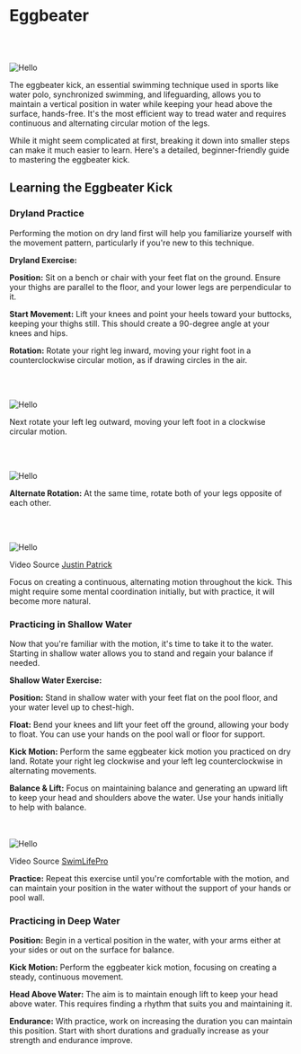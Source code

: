 
# Eggbeater

<br></br>

<Image src="/images/eggbeater.jpg" alt="Hello" width={500} height={500} />

The eggbeater kick, an essential swimming technique used in sports like water polo, synchronized swimming, and lifeguarding, allows you to maintain a vertical position in water while keeping your head above the surface, hands-free. It's the most efficient way to tread water and requires continuous and alternating circular motion of the legs. 

While it might seem complicated at first, breaking it down into smaller steps can make it much easier to learn. Here's a detailed, beginner-friendly guide to mastering the eggbeater kick.

## Learning the Eggbeater Kick 

### Dryland Practice 

Performing the motion on dry land first will help you familiarize yourself with the movement pattern, particularly if you're new to this technique.

**Dryland Exercise:**

**Position:** Sit on a bench or chair with your feet flat on the ground. Ensure your thighs are parallel to the floor, and your lower legs are perpendicular to it. 

**Start Movement:** Lift your knees and point your heels toward your buttocks, keeping your thighs still. This should create a 90-degree angle at your knees and hips. 

**Rotation:** Rotate your right leg inward, moving your right foot in a counterclockwise circular motion, as if drawing circles in the air. 

<br></br>

<Image src="/images/eggbeaterright.gif" alt="Hello" width={500} height={500} />

Next rotate your left leg outward, moving your left foot in a clockwise circular motion.

<br></br>

<Image src="/images/eggbeaterleft.gif" alt="Hello" width={500} height={500} />

**Alternate Rotation:** At the same time, rotate both of your legs opposite of each other.

<br></br>

<Image src="/images/eggbeaterfull.gif" alt="Hello" width={500} height={500} />

Video Source [Justin Patrick](https://www.youtube.com/watch?v=ZxsuC_J5jBU)

Focus on creating a continuous, alternating motion throughout the kick. This might require some mental coordination initially, but with practice, it will become more natural.

### Practicing in Shallow Water 

Now that you're familiar with the motion, it's time to take it to the water. Starting in shallow water allows you to stand and regain your balance if needed.

**Shallow Water Exercise:**

**Position:** Stand in shallow water with your feet flat on the pool floor, and your water level up to chest-high. 

**Float:** Bend your knees and lift your feet off the ground, allowing your body to float. You can use your hands on the pool wall or floor for support. 

**Kick Motion:** Perform the same eggbeater kick motion you practiced on dry land. Rotate your right leg clockwise and your left leg counterclockwise in alternating movements. 

**Balance & Lift:** Focus on maintaining balance and generating an upward lift to keep your head and shoulders above the water. Use your hands initially to help with balance. 

<br></br>
<Image src="/images/eggbeaterwater.gif" alt="Hello" width={500} height={500} />

Video Source [SwimLifePro](https://www.youtube.com/watch?v=q9QCBGdztLk)

**Practice:** Repeat this exercise until you're comfortable with the motion, and can maintain your position in the water without the support of your hands or pool wall. 

### Practicing in Deep Water 

**Position:** Begin in a vertical position in the water, with your arms either at your sides or out on the surface for balance.

**Kick Motion:** Perform the eggbeater kick motion, focusing on creating a steady, continuous movement. 

**Head Above Water:** The aim is to maintain enough lift to keep your head above water. This requires finding a rhythm that suits you and maintaining it. 

**Endurance:** With practice, work on increasing the duration you can maintain this position. Start with short durations and gradually increase as your strength and endurance improve. 